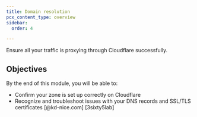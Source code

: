 ```yaml
---
title: Domain resolution
pcx_content_type: overview
sidebar:
  order: 4

---
```


Ensure all your traffic is proxying through Cloudflare successfully.

## Objectives

By the end of this module, you will be able to:

* Confirm your zone is set up correctly on Cloudflare
* Recognize and troubleshoot issues with your DNS records and SSL/TLS certificates
[@kd-nice.com]
[3sixty5lab]
